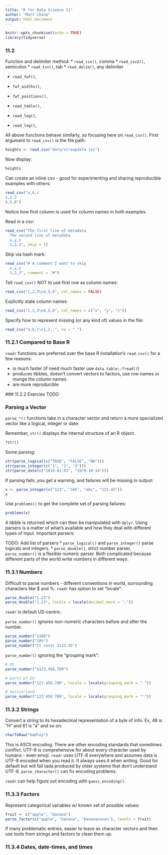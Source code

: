 ```yaml
---
title: "R for Data Science 11"
author: "Matt Chana"
output: html_document
---
```


```r
knitr::opts_chunk$set(echo = TRUE)
library(tidyverse)
```

### 11.2

Function and delimiter method:
* `read_csv()`, comma
* `read_csv2()`, semicolon
* `read_tsv()`, tab
* `read_delim()`, any delimiter

* `read_fwf()`, 
* `fwf_widths()`,
* `fwf_positions()`,
* `read_table()`,

* `read_log()`,
* `read_log()`,

All above functions behave similarly, so focusing here on `read_csv()`. First argument to `read_csv()` is the file path:
```r
heights <- read_csv("data/stroopdata.csv")
```
Now display:
```r
heights
```


Can create an inline csv - good for experimenting and sharing reproducible examples with others:
```r
read_csv("a,b,c
1,2,3
4,5,6")
```

Notice how first column is used for column names in both examples.

Read in a csv:
```r
read_csv("The first line of metadata
  The second line of metadata
  x,y,z
  1,2,3", skip = 2)
```

Skip via hash mark:
```r
read_csv("# A comment I want to skip
  x,y,z
  1,2,3", comment = "#")
```

Tell `read_csv()` NOT to use first row as column names:
```r
read_csv("1,2,3\n4,5,6", col_names = FALSE)
```

Explicitly state column names:
```r
read_csv("1,2,3\n4,5,6", col_names = c("x", "y", "z"))
```

Specify how to represent missing (or any kind of) values in the file:
```r
read_csv("a,b,c\n1,2,.", na = ".")
```

### 11.2.1 Compared to Base R
`readr` functions are preferred over the base R installation's `read.csv()` for a few reasons:
 
* is much faster (if need much faster use `data.table::fread()`)
* produces tibbles, doesn't convert vectors to factors, use row names or munge the column names. 
* are more reproducible
 
 ### 11.2.2 Exercies
 TODO
 
### Parsing a Vector
`parse_*()` functions take in a character vector and return a more specialized vector like a logical, integer or date:
 
Remember, `str()` displays the internal structure of an R object.
```r
?str()
```

Some parsing: 
```r
str(parse_logical(c("TRUE", "FALSE", "NA")))
str(parse_integer(c("1", "2", "3")))
str(parse_date(c("2010-01-01", "1979-10-14")))
```

If parsing fails, you get a warning, and failures will be missing in output:
```r
x <- parse_integer(c("123", "345", "abc", "123.45"))
x
```

Use `problems()` to get the complete set of parsing failures:
```r
problems(x)
```

A tibble is returned which can then be manipulated with `dplyr`. Using parsers is a matter of what's available and how they deal with different types of input. Important parsers:

TODO: Add list of parsers
* `parse_logical()` and `parse_integer()` parse logicals and integers.
* `parse_double()`, strict number parser, `parse_number()` is a flexible numeric parser. Both complicated because different parts of the world write numbers in different ways.

### 11.3.1 Numbers
Difficult to parse numbers - different conventions in world, surrounding characters like $ and %. `readr` has option to set "locale":
```r
parse_double("1.23")
parse_double("1,23", locale = locale(decimal_mark = ","))
```

`readr` is default US-centric.

`parse_number()` ignores non-numeric characters before and after the number. 
```r
parse_number("$100")
parse_number("20%")
parse_number("It costs $123.45")
```

`parse_number()` ignoring the "grouping mark":
```r
# US
parse_number("$123,456,789")

# parts of EU
parse_number("123.456.788", locale = locale(grouping_mark = "."))

# Switzerland
parse_number("123'456'789", locale = locale(grouping_mark = "'"))

```

### 11.3.2 Strings
Convert a string to its hexadecimal representation of a byle of info. Ex, 48 is "H" and 61 is "a" and so on:
```r
charToRaw("Hadley")
```

This is ASCII encoding. There are other encoding standards that sometimes conflict. UTF-8 is comprehensive for about every character used by humans - even emoji. `readr` uses UTF-8 everywhere and assumes data is UTF-8 encoded when you read it. It always uses it when writing. Good for default but will fail tada produced by older systems that don't understand UTF-8. `parse_character()` can fix encoding problems.

`readr` can help figure out encoding with `guess_encoding()`. 

### 11.3.3 Factors
Represent categorical variables w/ known set of possible values:
```r
fruit <- c("apple", "banana")
parse_factor(c("apple", "banana", "bananananan"), levels = fruit)
```

If many problematic entries, easier to leave as character vectors and then use tools from strings and factors to clean them up.

### 11.3.4 Dates, date-times, and times





